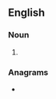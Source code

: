==English==

===Noun===
{{head|en|noun plural form}}

# {{plural of|herp|lang=en}}

===Anagrams===
* {{anagrams|en|a=ehprs|presh}}